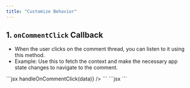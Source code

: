 ```yaml
---
title: "Customize Behavior"
---
```


## 1. `onCommentClick` Callback
- When the user clicks on the comment thread, you can listen to it using this method.
- Example: Use this to fetch the context and make the necessary app state changes to navigate to the comment.

<Tabs>
<Tab title="React / Next.js">
```jsx
<VeltCommentThread
    annotationId="COMMENT_ANNOTATION_ID"
    onCommentClick={(data) => handleOnCommentClick(data)}
/>
```
</Tab>

<Tab title="HTML / Other Frameworks">
```jsx
<velt-comment-thread annotation-id="COMMENT_ANNOTATION_ID"></velt-comment-thread>
<script>
    const commentThreadTag = document.querySelector("velt-comment-thread");
    commentThreadTag.addEventListener('onCommentClick', (event) => {
        console.log('onCommentClick', event.detail);
    });
</script>
```
</Tab>


</Tabs>